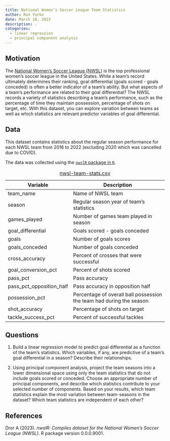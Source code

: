 ```yaml
---
title: National Women’s Soccer League Team Statistics
author: Ron Yurko
date: March 18, 2023
description: .
categories:
  - linear regression
  - principal component analysis
---
```


## Motivation

The [National Women’s Soccer League (NWSL)](https://www.nwslsoccer.com/) is the top professional women's soccer league in the United States. While a team's record ultimately determines their ranking, goal differential (goals scored - goals conceded) is often a better indicator of a team's ability. But what aspects of a team's performance are related to their goal differential? The NWSL records a variety of statistics describing a team's performance, such as the percentage of time they maintain possession, percentage of shots on target, etc. With this dataset, you can explore variation between teams as well as which statistics are relevant predictor variables of goal differential.  


## Data

This dataset contains statistics about the regular season performance for each NWSL team from 2016 to 2022 (excluding 2020 which was cancelled due to COVID). 

The data was collected using the [`nwslR` package in `R`](https://github.com/nwslR/nwslR). 


| Variable | Description |
|----|-------------|
| team_name |	Name of NWSL team |
| season |	Regular season year of team's statistics |
| games_played |	Number of games team played in season |
| goal_differential | Goals scored - goals conceded |
| goals |	Number of goals scores |
| goals_conceded |	Number of goals conceded |
| cross_accuracy |	Percent of crosses that were successful |
| goal_conversion_pct |	Percent of shots scored |
| pass_pct |	Pass accuracy |
| pass_pct_opposition_half |	Pass accuracy in opposition half |
| possession_pct |	Percentage of overall ball possession the team had during the season |
| shot_accuracy |	Percentage of shots on target |
| tackle_success_pct |	Percent of successful tackles |

: [nwsl-team-stats.csv](../data/nwsl-team-stats.csv)


## Questions

1. Build a linear regression model to predict goal differential as a function of the team's statistics. Which variables, if any, are predictive of a team's goal differential in a season? Describe their relationships.

2. Using principal component analysis, project the team seasons into a lower dimensional space using only the team statistics that do not include goals scored or conceded. Choose an appropriate number of principal components, and describe which statistics contribute to your selected number of components. Based on your results, which team statistics explain the most variation between team-seasons in the dataset? Which team statistics are independent of each other?

## References

Dror A (2023). _nwslR: Compiles dataset for the National Women's Soccer
  League (NWSL)_. R package version 0.0.0.9001.
  


